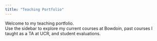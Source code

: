 ```yaml
---
title: "Teaching Portfolio"
---
```


Welcome to my teaching portfolio.  
Use the sidebar to explore my current courses at Bowdoin, past courses I taught as a TA at UCR, and student evaluations.
